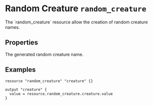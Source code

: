 
# Random Creature `random_creature`

<Intro>
The `random_creature` resource allow the creation of random creature names.
</Intro>

## Properties

<Properties>
  <Property name="value" type="string" value="" readonly> 
    The generated random creature name.
  </Property>
</Properties>

<MetaProperties/>

## Examples

```hcl
resource "random_creature" "creature" {}

output "creature" {
  value = resource.random_creature.creature.value
}
```